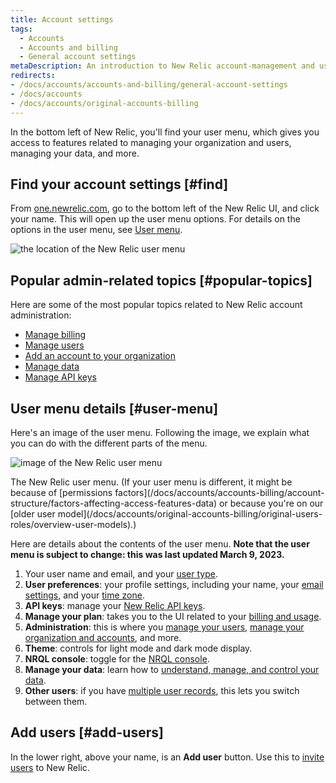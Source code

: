 ```yaml
---
title: Account settings
tags:
  - Accounts
  - Accounts and billing
  - General account settings
metaDescription: An introduction to New Relic account-management and user-management settings. 
redirects:
- /docs/accounts/accounts-and-billing/general-account-settings
- /docs/accounts
- /docs/accounts/original-accounts-billing
---
```




In the bottom left of New Relic, you'll find your user menu, which gives you access to features related to managing your organization and users, managing your data, and more. 

## Find your account settings [#find]

From [one.newrelic.com](https://one.newrelic.com), go to the bottom left of the New Relic UI, and click your name. This will open up the user menu options. For details on the options in the user menu, see [User menu](#user-menu). 

<img
  title="the location of the New Relic user menu"
  alt="the location of the New Relic user menu"
  src={accountsUserMenuLocation}
/>

## Popular admin-related topics [#popular-topics] 

Here are some of the most popular topics related to New Relic account administration:

* [Manage billing](/docs/accounts/accounts-billing/new-relic-one-pricing-billing/billing-ui)
* [Manage users](/docs/accounts/accounts-billing/new-relic-one-user-management/introduction-managing-users)
* [Add an account to your organization](/docs/accounts/accounts-billing/account-structure/add-accounts)
* [Manage data](/docs/data-apis/manage-data/manage-your-data)
* [Manage API keys](/docs/apis/intro-apis/new-relic-api-keys)

## User menu details [#user-menu]

Here's an image of the user menu. Following the image, we explain what you can do with the different parts of the menu. 

<img
  title="image of the New Relic user menu"
  alt="image of the New Relic user menu"
  src={accountsUserMenu}
/>

<figcaption>
The New Relic user menu. (If your user menu is different, it might be because of [permissions factors](/docs/accounts/accounts-billing/account-structure/factors-affecting-access-features-data) or because you're on our [older user model](/docs/accounts/original-accounts-billing/original-users-roles/overview-user-models).)
</figcaption>

Here are details about the contents of the user menu. **Note that the user menu is subject to change: this was last updated March 9, 2023.**

1. Your user name and email, and your [user type](/docs/accounts/accounts-billing/new-relic-one-user-management/user-type). 
2. **User preferences**: your profile settings, including your name, your [email settings](/docs/accounts/accounts/account-maintenance/account-email-settings/), and your [time zone](/docs/accounts/accounts-billing/general-account-settings/default-time-zone-setting). 
3. **API keys**: manage your [New Relic API keys](/docs/apis/intro-apis/new-relic-api-keys).
4. **Manage your plan**: takes you to the UI related to your [billing and usage](/docs/accounts/accounts-billing/new-relic-one-pricing-billing/new-relic-one-pricing-billing).
5. **Administration**: this is where you [manage your users](/docs/accounts/accounts-billing/new-relic-one-user-management/user-management-ui-and-tasks#where), [manage your organization and accounts](/docs/accounts/accounts-billing/account-structure/new-relic-account-structure), and more. 
6. **Theme**: controls for light mode and dark mode display.
7. **NRQL console**: toggle for the [NRQL console](/docs/query-your-data/explore-query-data/query-builder/nrql-console).
8. **Manage your data**: learn how to [understand, manage, and control your data](/docs/data-apis/manage-data/manage-your-data).
9. **Other users**: if you have [multiple user records](/docs/accounts/accounts-billing/account-setup/multiple-logins-found), this lets you switch between them.  

## Add users [#add-users]

In the lower right, above your name, is an **Add user** button. Use this to [invite users](/docs/accounts/accounts-billing/new-relic-one-user-management/user-management-ui-and-tasks#add-users) to New Relic.